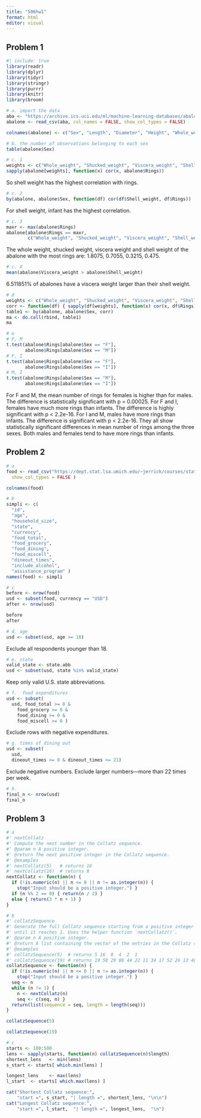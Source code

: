 ```yaml
---
title: "506hw1"
format: html
editor: visual
---
```


## Problem 1

```r
#| include: true
library(readr)
library(dplyr)
library(tidyr)
library(stringr)
library(purrr)
library(knitr)
library(broom)

# a. import the data
aba <- "https://archive.ics.uci.edu/ml/machine-learning-databases/abalone/abalone.data"
abalone <- read_csv(aba, col_names = FALSE, show_col_types = FALSE)

colnames(abalone) <- c("Sex", "Length", "Diameter", "Height", "Whole_weight", "Shucked_weight", "Viscera_weight", "Shell_weight", "Rings")

# b. the number of observations belonging to each sex
table(abalone$Sex)

```

```r
# c. 1
weights <- c("Whole_weight", "Shucked_weight", "Viscera_weight", "Shell_weight")
sapply(abalone[weights], function(x) cor(x, abalone$Rings))

```

So shell weight has the highest correlation with rings.

```r
# c. 2
by(abalone, abalone$Sex, function(df) cor(df$Shell_weight, df$Rings))

```

For shell weight, infant has the highest correlation.

```r
# c. 3
maxr <- max(abalone$Rings)
abalone[abalone$Rings == maxr, 
        c("Whole_weight", "Shucked_weight", "Viscera_weight", "Shell_weight")]

```

The whole weight, shucked weight, viscera weight and shell weight of the abalone with the most rings are: 1.8075, 0.7055, 0.3215, 0.475.

```r
# c. 4
mean(abalone$Viscera_weight > abalone$Shell_weight) 

```

6.511851% of abalones have a viscera weight larger than their shell weight.

```r
# d
weights <- c("Whole_weight", "Shucked_weight", "Viscera_weight", "Shell_weight")
corr <- function(df) { sapply(df[weights], function(x) cor(x, df$Rings))}
table1 <- by(abalone, abalone$Sex, corr)
ma <- do.call(rbind, table1)
ma

```

```r
# e
# F, M
t.test(abalone$Rings[abalone$Sex == "F"],
       abalone$Rings[abalone$Sex == "M"])
# F, I
t.test(abalone$Rings[abalone$Sex == "F"],
       abalone$Rings[abalone$Sex == "I"])
# M, I
t.test(abalone$Rings[abalone$Sex == "M"],
       abalone$Rings[abalone$Sex == "I"])

```

For F and M, the mean number of rings for females is higher than for males. The difference is statistically significant with p = 0.00025. For F and I, females have much more rings than infants. The difference is highly significant with p \< 2.2e-16. For I and M, males have more rings than infants. The difference is significant with p \< 2.2e-16. They all show statistically significant differences in mean number of rings among the three sexes. Both males and females tend to have more rings than infants.

## Problem 2

```r
# a
food <- read_csv("https://dept.stat.lsa.umich.edu/~jerrick/courses/stat506_f25/data/food_expenditure.csv",
  show_col_types = FALSE )
```

```r
colnames(food)
```

```r
# b
simpli <- c(
  "id",                
  "age",              
  "household_size",
  "state",           
  "currency",         
  "food_total",       
  "food_grocery",     
  "food_dining",       
  "food_miscell",        
  "dineout_times",    
  "include_alcohol",  
  "assistance_program" )
names(food) <- simpli
```

```r
# c
before <- nrow(food)
usd <- subset(food, currency == "USD")
after <- nrow(usd)

before
after
```

```r
# d. age
usd <- subset(usd, age >= 18)
```

Exclude all respondents younger than 18.

```r
# e. state
valid_state <- state.abb
usd <- subset(usd, state %in% valid_state)

```

Keep only valid U.S. state abbreviations.

```r
# f.  food expenditures
usd <- subset(
  usd, food_total >= 0 &
    food_grocery >= 0 & 
    food_dining >= 0 & 
    food_miscell >= 0 )

```

Exclude rows with negative expenditures.

```r
# g. times of dining out
usd <- subset(
  usd,
  dineout_times >= 0 & dineout_times <= 21)
```

Exclude negative numbers. Exclude larger numbers—more than 22 times per week.

```r
# h.
final_n <- nrow(usd)
final_n
```

## Problem 3

```r
# a
#' nextCollatz
#' Compute the next number in the Collatz sequence.
#' @param n A positive integer.
#' @return The next positive integer in the Collatz sequence.
#' @examples
#' nextCollatz(5)   # returns 16
#' nextCollatz(16)  # returns 8
nextCollatz <- function(n) {
  if (!is.numeric(n) || n <= 0 || n != as.integer(n)) {
    stop("Input should be a positive integer.") }
  if (n %% 2 == 0) { return(n / 2) } 
  else { return(3 * n + 1) }
}

```

```r
# b
#' collatzSequence
#' Generate the full Collatz sequence starting from a positive integer
#' until it reaches 1. Uses the helper function `nextCollatz()`.
#' @param n A positive integer.
#' @return A list containing the vector of the entries in the Collatz sequence, beginning at the input and ending at 1; and the length of the Collatz sequence.
#' @examples
#' collatzSequence(5)  # returns 5 16  8  4  2  1
#' collatzSequence(19) # returns 19 58 29 88 44 22 11 34 17 52 26 13 40 20 10  5 16  8  4  2  1
collatzSequence <- function(n) {
  if (!is.numeric(n) || n <= 0 || n != as.integer(n)) {
    stop("Input should be a positive integer.") }
  seq <- n
  while (n != 1) {
    n <- nextCollatz(n)  
    seq <- c(seq, n) }
  return(list(sequence = seq, length = length(seq)))
}

```

```r
collatzSequence(5)
```

```r
collatzSequence(19)
```

```r
# c
starts <- 100:500
lens <- sapply(starts, function(n) collatzSequence(n)$length)
shortest_lens   <- min(lens)
s_start <- starts[ which.min(lens) ]

longest_lens    <- max(lens)
l_start  <- starts[ which.max(lens) ]

cat("Shortest Collatz sequence:",
    "start =", s_start, "| length =", shortest_lens, "\n\n")
cat("Longest Collatz sequence:",
    "start =", l_start,  "| length =", longest_lens,  "\n")


```
